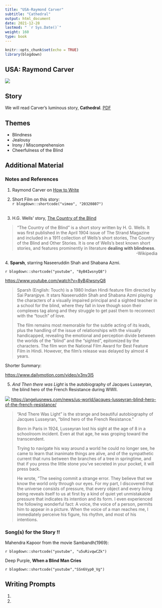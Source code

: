 ```yaml
---
title: "USA-Raymond Carver"
subtitle: "Cathedral"
output: html_document
date: 2021-12-28
lastmod: " `r Sys.Date()`"
weight: 160
type: book
---
```


```r
knitr::opts_chunk$set(echo = TRUE)
library(blogdown)
```

## USA: Raymond Carver


![](Raymond_Carver.jpg)




## Story
We will read Carver's luminous story, **Cathedral**. <u>[PDF](/pdf/ISTW/RaymondCarver-Cathedral.pdf)</u>

## Themes
  - Blindness
  - Jealousy
  - Irony / Miscomprehension
  - Cheerfulness of the Blind
  
## Additional Material

### Notes and References  

 1. Raymond Carver on <u>[How to Write](https://lithub.com/get-in-get-out-dont-linger-go-on-read-raymond-carvers-greatest-writing-advice/)</u>
 
1. Short Film on this story:
<br>
`r blogdown::shortcode("vimeo", "20320807")`  
<br>

2. H.G. Wells' story, <u>[The Country of the Blind](/pdf/ISTW/HGWells - The Country of the Blind.docx)</u>

> "The Country of the Blind" is a short story written by H. G. Wells. It was first published in the April 1904 issue of The Strand Magazine and included in a 1911 collection of Wells's short stories, The Country of the Blind and Other Stories. It is one of Wells's best known short stories, and features prominently in literature **dealing with blindness**.  
[-Wikipedia]{style="float:right"}

<br>
4. **Sparsh**, starring Naseeruddin Shah and Shabana Azmi. 

`r blogdown::shortcode("youtube", "8yB4IwsnyQ8")`

<u><https://www.youtube.com/watch?v=8yB4IwsnyQ8></u>

> Sparsh (English: Touch) is a 1980 Indian Hindi feature film directed by Sai Paranjpye. It stars Naseeruddin Shah and Shabana Azmi playing the characters of a visually impaired principal and a sighted teacher in a school for the blind, where they fall in love though soon their complexes tag along and they struggle to get past them to reconnect with the "touch" of love. 
>
> The film remains most memorable for the subtle acting of its leads, plus the handling of the issue of relationships with the visually handicapped, revealing the emotional and perception divide between the worlds of the "blind" and the "sighted", epitomized by the characters. The film won the National Film Award for Best Feature Film in Hindi. However, the film's release was delayed by almost 4 years.

Shorter Summary:

<u><https://www.dailymotion.com/video/x3nv3l5></u>


5. *And Then there was Light* is the autobiography of Jacques Lusseyran, the blind hero of the French Resistance during WWII.

![](https://angelusnews.com/wp-content/uploads/2019/09/31u8m4qqqg_jerome_garciant.jpg)
<u><https://angelusnews.com/news/us-world/jacques-lusseyran-blind-hero-of-the-french-resistance/></u>

> “And There Was Light” is the strange and beautiful autobiography of Jacques Lusseyran, “blind hero of the French Resistance.”
>
>Born in Paris in 1924, Lusseyran lost his sight at the age of 8 in a schoolroom incident.  Even at that age, he was groping toward the transcendent.
>
>Trying to navigate his way around a world he could no longer see, he came to learn that inanimate things are alive, and of the sympathetic current that runs between the branches of a tree in springtime, and that if you press the little stone you’ve secreted in your pocket, it will press back.
>
>He wrote, “The seeing commit a strange error. They believe that we know the world only through our eyes. For my part, I discovered that the universe consists of pressure, that every object and every living being reveals itself to us at first by a kind of quiet yet unmistakable pressure that indicates its intention and its form. I even experienced the following wonderful fact: A voice, the voice of a person, permits him to appear in a picture. When the voice of a man reaches me, I immediately perceive his figure, his rhythm, and most of his intentions.

 
### Song(s) for the Story !!

Mahendra Kapoor from the movie Sambandh(1969):   

`r blogdown::shortcode("youtube", "u5uRivqwCZk")`


 Deep Purple, **When a Blind Man Cries**
 
 `r blogdown::shortcode("youtube","SSn6Vyp0_Vg")`

 

## Writing Prompts

1.

1. 
